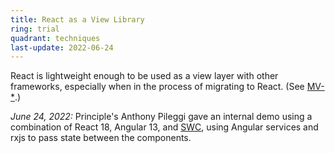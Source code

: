 ```yaml
---
title: React as a View Library
ring: trial
quadrant: techniques
last-update: 2022-06-24
---
```


React is lightweight enough to be used as a view layer with other frameworks, especially when in the process of
migrating to React. (See [MV-*](/radar/quadrant/techniques/#m-v-star).)

*June 24, 2022:* Principle's Anthony Pileggi gave an internal demo using a combination of React 18,
Angular 13, and [SWC](https://github.com/swc-project/swc), using Angular services and rxjs to pass state between the
components.
